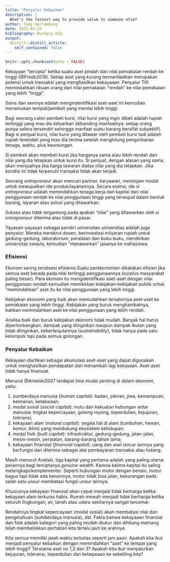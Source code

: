```yaml
---
title: "Penyalur Kebaikan"
description: |
  What's the fastest way to provide value to someone else?
author: Tedy Herlambang
date: 2022-03-25
bibliography: BurSary.bib
output:
  distill::distill_article:
    self_contained: false
---
```



```r
knitr::opts_chunk$set(echo = FALSE)
```

Kekayaan "tercipta" ketika suatu aset pindah dari nilai pemakaian rendah ke tinggi (@Froeb2018). Setiap aset yang kurang termanfaatkan merupakan potensi untuk transaksi yang menghasilkan kekayaaan. Penyalur TKI memindahkan ribuan orang dari nilai pemakaian "rendah" ke nilai pemakaian yang lebih "tinggi".

Sains dan seninya adalah mengindentifikasi aset-aset ini kemudian menemukan tempat/pembeli yang menilai lebih tinggi.

Bagi seorang calon pembeli kursi, nilai kursi yang ingin dibeli adalah rupiah tertinggi yang mau dia keluarkan (dibanding manfaatnya: setiap orang punya selera tersendiri sehingga manfaat suatu barang bersifat subyektif). Bagi si penjual kursi, nilai kursi yang ditawar oleh pembeli kursi tadi adalah rupiah terendah yang mau dia terima setelah menghitung pengorbanan tenaga, waktu, plus keuntungan.

Si pembeli akan membeli kursi jika harganya sama atau lebih rendah dari nilai yang dia tetapkan untuk kursi itu. Si penjual, dengan alasan yang sama, akan menjualnya jika harga tawaran diatas nilai yang dia tetapkan. Jika kondisi ini tidak terpenuhi transaksi tidak akan terjadi.

Seorang *entrepreneur* akan mencari partner, karyawan, meminjam modal untuk mewujudkan ide produk/layanannya. Secara esensi, ide si *entrepreneur* adalah memindahkan tenaga kerja dan kapital dari nilai penggunaan rendah ke nilai penggunaan tinggi yang terwujud dalam bentuk barang, layanan atau solusi yang ditawarkan.

Sukses atau tidak tergantung pada apakah "nilai" yang ditawarkan oleh si *entrepreneur* diterima atau tidak di pasar.

Yayasan-yayasan sebagai pendiri universitas-universitas adalah juga penyalur. Mereka merekrut dosen, berinvestasi milyaran rupiah untuk gedung-gedung, laboratorium, peralatan dan buku-buku, mendirikan universitas swasta, kemudian "menawarkan" jasanya ke mahasiswa.

### Efisiensi

Ekonom sering terobsesi efisiensi.Suatu perekonomian dikatakan efisien jika semua aset berada pada nilai tertinggi penggunaannya (surplus masyarakat paling besar). Para ekonom itu mengidentifikasi aset-aset dengan nilai penggunaan rendah kemudian memikirkan kebijakan-kebijakan publik untuk "memindahkan" aset itu ke nilai penggunaan yang lebih tinggi.

Kebijakan ekonomi yang baik akan memudahkan tersalurnya aset-aset ke pemakaian yang lebih tinggi. Kebijakan yang buruk menghambatnya, bahkan memindahkan aset ke nilai penggunaan yang lebih rendah.

Analisa baik dan buruk kebijakan ekonomi tidak mudah. Banyak hal harus dipertimbangkan: dampak yang diinginkan maupun dampak ikutan yang tidak diinginkan, keberlanjutannya (*sustainability*), tidak hanya pada satu kelompok tapi pada semua golongan.

### Penyalur Kebaikan

Kekayaan diartikan sebagai akumulasi aset-aset yang dapat digunakan untuk menghasilkan pendapatan dan menambah lagi kekayaan. Aset-aset tidak hanya finansial.

Menurut @Anielski2007 terdapat lima modal penting di dalam ekonomi, yaitu:

1.  sumberdaya manusia (*human capital*): badan, pikiran, jiwa, kemampuan, keimanan, ketakwaan;
2.  modal sosial (*social capital*): mutu dan kekuatan hubungan antar manusia: tingkat kepercayaan, gotong royong, keperdulian, kejujuran, toleransi;
3.  kekayaan alam (*natural capital*): segala hal di alam (tumbuhan, hewan, kontur, iklim) yang mendukung ekosistem kehidupan;
4.  modal fisik (*built capital*): infrastruktur, gedung-gedung, jalan-jalan, mesin-mesin, peralatan, barang-barang tahan lama;
5.  kekayaan finansial (*financial capital*): uang dan aset lancar lainnya yang berfungsi dan diterima sebagai alat pembayaran transaksi atau hutang.

Masih menurut Anelski, tiga kapital yang pertama adalah yang paling utama perannya bagi terciptanya *genuine wealth*. Karena kelima kapital itu saling melengkapi/komplementer. Seperti hubungan motor dengan bensin, motor bagus tapi tidak ada bensinnya, motor tidak bisa jalan, kekurangan pada salah satu unsur membatasi fungsi unsur lainnya.

Khususnya kekayaan finansial akan cepat menjadi tidak berharga ketika kekayaan alam terkuras habis. Rumah mewah menjadi tidak berharga ketika seluruh lingkungan, air, tanah atau udara sekitarnya sangat tercemar.

Rendahnya tingkat kepercayaan (modal sosial) akan membatasi nilai dari pengetahuan (sumberdaya manusia), dst. Fakta bahwa kekayaaan finansial dan fisik adalah kategori yang paling mudah diukur dan dihitung memang telah membelokkan perhatian kita terlalu jauh ke arahnya.

Kita semua memiliki jatah waktu terbatas seperti jam pasir. Apakah kita ikut menjadi penyalur kebaikan dengan memindahkan "aset" ke tempat yang lebih tinggi? Terutama aset no 1,2 dan 3? Apakah kita ikut menyalurkan kejujuran, toleransi, keperdulian dan ketaqwaan ke sekeliling kita?




